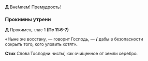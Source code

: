 **Д** Вне́млем! Премудрость! 

### Прокимны утрени

**Д** Прокимен, глас 1 **(Пс 11:6-7)**

«Ныне же восстану, —  говорит Господь, — **/** дабы в безопасности сокрыть того, кого уловить хотят».

**Стих** Слова́ Господни чисты́, как очи́щенное от земли серебро.
